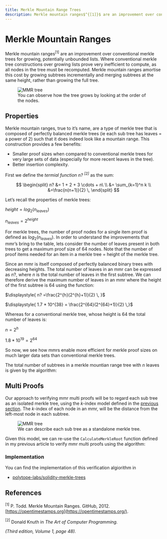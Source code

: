 ```yaml
---
title: Merkle Mountain Range Trees
description: Merkle mountain ranges$^{[1]}$ are an improvement over conventional merkle trees for growing, potentially unbounded lists.
---
```



<link
  href="https://cdn.jsdelivr.net/npm/katex@0.16.8/dist/katex.min.css"
  rel="stylesheet"
/>
<link rel="stylesheet" href="https://cdn.jsdelivr.net/npm/pseudocode@2.4.1/build/pseudocode.min.css" />

# Merkle Mountain Ranges

Merkle mountain ranges$^{[1]}$ are an improvement over conventional merkle trees for growing, potentially unbounded lists. Where conventional merkle tree constructions over growing lists prove very inefficient to compute, as all nodes in the tree must be recomputed. Merkle mountain ranges amortise this cost by growing subtrees incrementally and merging subtrees at the same height, rather than growing the full tree.


<figure>
  <img src="/mmr-01.svg" alt="MMR tree" />
  <figcaption style={{ textAlign: "center" }}>You can observe how the tree grows by looking at the order of the nodes.</figcaption>
</figure>

## Properties

Merkle mountain ranges, true to it’s name, are a type of merkle tree that is composed of perfectly balanced merkle trees (ie each sub tree has leaves = a power of 2) such that it does indeed look like a mountain range. This construction provides a few benefits:

- Smaller proof sizes when compared to conventional merkle trees for very large sets of data (especially for more recent leaves in the tree).
- Better insertion complexity.

First we define the _termial function $n?$ $^{[2]}$_ as the sum:

$$
\begin{split}
n?  &= 1 + 2 + 3 \cdots + n\ \\
&= \sum_{k=1}^n k \\
&=\frac{n(n+1)}{2} \,
\end{split}
$$

Let’s recall the properties of merkle trees:

$height = log_2(n_{leaves})$

$n_{leaves} = 2^{height}$

For merkle trees, the number of proof nodes for a single item proof is defined as $log_2(n_{leaves})$. In order to understand the improvements that mmr’s bring to the table, lets consider the number of leaves present in both trees to get a maximum proof size of $64$ nodes. Note that the number of proof items needed for an item in a merkle tree = height of the merkle tree.

Since an mmr is itself composed of perfectly balanced binary trees with decreasing heights. The total number of leaves in an mmr can be expressed as $n?$, where $n$ is the total number of leaves in the first subtree. We can therefore derive the maximum number of leaves in an mmr where the height of the first subtree is $64$ using the function:

$\displaystyle{ n? =\frac{2^{h}(2^{h}+1)}{2} \, }$

$\displaystyle{ 1.7 * 10^{38} = \frac{2^{64}(2^{64}+1)}{2} \,}$

Whereas for a conventional merkle tree, whose height is $64$ the total number of leaves is:

$n = 2^h$

$1.8 * 10^{19} = 2^{64}$

So now, we see how mmrs enable more efficient for merkle proof sizes on much larger data sets than conventional merkle trees.

The total number of subtrees in a merkle mountian range tree with $n$ leaves is given by the algorithm:

<Algorithm
  algID="subtreeHeights"
  content="
  \begin{algorithm}
  \caption{Subtree Heights}
  \begin{algorithmic}
  \INPUT The total number of leaves in the mmr
  \OUTPUT An array of the heights of the subtrees in the mmr
  \PROCEDURE{subtreeHeights}{$leavesLength$}
      \State $\text{indices} \gets \text{[]}$
      \State $i \gets 0$
      \State $\text{current} \gets \text{leavesLength}$
      \While{$\text{current} > 0$}
          \State $\text{height} \gets \lfloor \log_2(\text{current}) \rfloor$
          \State $\text{indices}[i] \gets \text{height}$
          \State $\text{current} \gets \text{current} - 2^{\text{height}}$
          \State $i \gets i + 1$
      \EndWhile
      \State \Return $\text{indices}$
  \ENDPROCEDURE
  \end{algorithmic}
  \end{algorithm}"
/>

## Multi Proofs

Our approach to verifying mmr multi proofs will be to regard each sub tree as an isolated merkle tree, using the $k$-index model defined in the [previous section](/cryptography/merkle-trees/binary). The $k$-index of each node in an mmr, will be the distance from the left-most node in each subtree.

<figure>
  <img src="/mmr-02.svg" alt="MMR tree" />
  <figcaption style={{ textAlign: "center" }}>We can describe each sub tree as a standalone merkle tree.</figcaption>
</figure>


Given this model, we can re-use the `CalculateMerkleRoot` function defined in my previous article to verify mmr multi proofs using the algorithm:
<Algorithm
  algID="mmr"
  content="
  \begin{algorithm}
  \caption{Calculate the Root of an MMR Tree}
  \begin{algorithmic}
  \INPUT The known leaves, the proof nodes and the leaf count
  \OUTPUT The calculated root of the mmr tree
  \PROCEDURE{CalculateRoot}{$leaves, proof, leaf\_count$}
      \State $\text{subtrees} \gets \text{subtrees}(\text{leaf\_count})$
      \State $\text{peak\_roots} \gets []$
      \State $\text{current\_subtree} \gets 0$
      \For{$\text{subtree} \in \text{subtrees}$}
          \State $\text{height} \gets 2^{\text{subtree}}$
          \State $\text{current\_subtree} \gets \text{current\_subtree} + \text{height}$
          \State $\text{leaves} \gets \text{take\_while}(\text{leaves}, \lambda (i, \_, \_) . i \leq \text{current\_subtree})$
          \If{$\text{length}(\text{leaves}) = 1 \land \text{leaves}[0].0 = \text{peak}$}
              \State $\text{peak\_roots} \gets \text{append}(\text{peak\_roots}, \text{leaves}[0].2)$
              \State $\text{leaves} \gets \text{pop}(\text{leaves})$
          \ElsIf{$\text{length}(\text{leaves}) = 0$}
              \If{$\text{length}(\text{proof}) > 0$}
                  \State $\text{peak\_roots} \gets \text{append}(\text{peak\_roots}, \text{pop}(\text{proof}))$
              \Else
                  \State \textbf{break}
              \EndIf
          \Else
              \State $\text{leaves} \gets \text{map}(\text{leaves}, \lambda (\_, j, l) . (j, l))$
              \State $\text{current\_layer} \gets \text{map}(\text{leaves}, \lambda (j, \_) . j)$
              \State $\text{sparse\_sub\_tree} \gets []$
              \For{$i = 0 \to \text{height}-1$}
                  \State $\text{siblings} \gets \text{sibling\_indices}(\text{current\_layer})$
                  \State $\text{diff} \gets \text{difference}(\text{siblings}, \text{current\_layer})$
                  \If{$\text{length}(\text{diff}) = 0$}
                      \State $\text{sparse\_sub\_tree} \gets \text{extend}(\text{sparse\_sub\_tree}, [[], \ldots, []] \text{ with } (\text{height}-i) \text{ elements})$
                      \State \textbf{break}
                  \EndIf
                  \State $\text{layer} \gets \text{zip}(\text{diff}, \text{take}(\text{proof}, \text{length}(\text{diff})))$
                  \State $\text{sparse\_sub\_tree} \gets \text{append}(\text{sparse\_sub\_tree}, \text{layer})$
                  \State $\text{current\_layer} \gets \text{parent\_indices}(\text{siblings})$
              \EndFor
              \State $\text{sparse\_sub\_tree}[0] \gets \text{extend}(\text{sparse\_sub\_tree}[0], \text{leaves})$
              \State $\text{sparse\_sub\_tree}[0] \gets \text{sort}(\text{sparse\_sub\_tree}[0], \lambda (a, b) . a.0 - b.0)$
              \State $\text{peak\_root} \gets \text{CalculateMerkleRoot}(\text{sparse\_sub\_tree})$
              \State $\text{peak\_roots} \gets \text{append}(\text{peak\_roots}, \text{peak\_root})$
          \EndIf
      \EndFor
      \While{$\text{length}(\text{peak\_roots}) > 1$}
          \State $\text{right\_peak} \gets \text{pop}(\text{peak\_roots})$
          \State $\text{left\_peak} \gets \text{pop}(\text{peak\_roots})$
          \State $\text{peak\_roots} \gets \text{append}(\text{peak\_roots}, \text{keccak256}([\text{right\_peak}, \text{left\_peak}]))$
      \EndWhile
      \State \Return $\text{pop}(\text{peak\_roots})$
  \ENDPROCEDURE
  \end{algorithmic}
  \end{algorithm}
"
/>


### Implementation

You can find the implementation of this verification algiorithm in

- [polytope-labs/solidity-merkle-trees](https://github.com/polytope-labs/solidity-merkle-trees/blob/main/src/MerkleMountainRange.sol)


## References

$^{[1]}$ P. Todd. Merkle Mountain Ranges. GitHub, 2012.
[https://opentimestamps.org](https://opentimestamps.org/).

$^{[2]}$ Donald Knuth in *The Art of Computer Programming.*

_(Third edition, Volume 1, page 48)._
